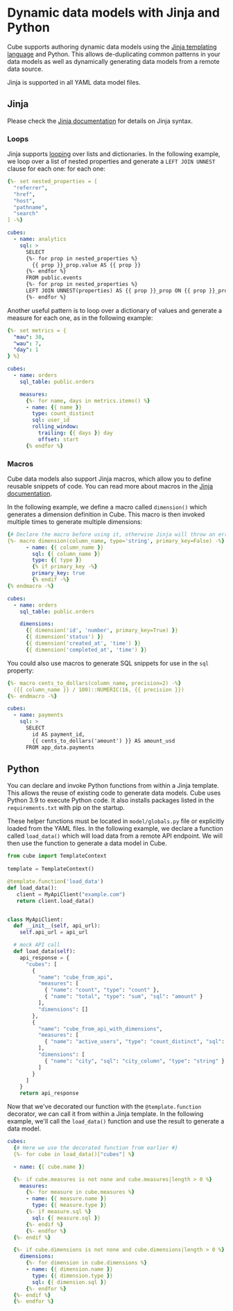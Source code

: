 # Dynamic data models with Jinja and Python

Cube supports authoring dynamic data models using the [Jinja templating
language][jinja] and Python. This allows de-duplicating common patterns in your data models
as well as dynamically generating data models from a remote data source.

Jinja is supported in all YAML data model files.

## Jinja

Please check the [Jinja documentation][jinja-docs] for details on Jinja syntax.

### Loops

Jinja supports [looping][jinja-docs-for-loop] over lists and dictionaries. In
the following example, we loop over a list of nested properties and generate a
`LEFT JOIN UNNEST` clause for each one: for each one:

```yaml
{%- set nested_properties = [
  "referrer",
  "href",
  "host",
  "pathname",
  "search"
] -%}

cubes:
  - name: analytics
    sql: >
      SELECT
      {%- for prop in nested_properties %}
        {{ prop }}_prop.value AS {{ prop }}
      {%- endfor %}
      FROM public.events
      {%- for prop in nested_properties %}
      LEFT JOIN UNNEST(properties) AS {{ prop }}_prop ON {{ prop }}_prop.key = '{{ prop }}'
      {%- endfor %}
```

Another useful pattern is to loop over a dictionary of values and generate a
measure for each one, as in the following example:

```yaml
{%- set metrics = {
  "mau": 30,
  "wau": 7,
  "day": 1
} %}

cubes:
  - name: orders
    sql_table: public.orders

    measures:
      {%- for name, days in metrics.items() %}
      - name: {{ name }}
        type: count_distinct
        sql: user_id
        rolling_window:
          trailing: {{ days }} day
          offset: start
      {% endfor %}
```

### Macros

Cube data models also support Jinja macros, which allow you to define reusable
snippets of code. You can read more about macros in the [Jinja
documentation][jinja-docs-macros].

In the following example, we define a macro called `dimension()` which generates
a dimension definition in Cube. This macro is then invoked multiple times to
generate multiple dimensions:

```yaml
{# Declare the macro before using it, otherwise Jinja will throw an error. #}
{%- macro dimension(column_name, type='string', primary_key=False) -%}
      - name: {{ column_name }}
        sql: {{ column_name }}
        type: {{ type }}
        {% if primary_key -%}
        primary_key: true
        {% endif -%}
{% endmacro -%}

cubes:
  - name: orders
    sql_table: public.orders

    dimensions:
      {{ dimension('id', 'number', primary_key=True) }}
      {{ dimension('status') }}
      {{ dimension('created_at', 'time') }}
      {{ dimension('completed_at', 'time') }}
```

You could also use macros to generate SQL snippets for use in the `sql`
property:

```yaml
{%- macro cents_to_dollars(column_name, precision=2) -%}
  ({{ column_name }} / 100)::NUMERIC(16, {{ precision }})
{%- endmacro -%}

cubes:
  - name: payments
    sql: >
      SELECT
        id AS payment_id,
        {{ cents_to_dollars('amount') }} AS amount_usd
      FROM app_data.payments
```

## Python

You can declare and invoke Python functions from within a Jinja template. This
allows the reuse of existing code to generate data models. Cube uses Python 3.9 to execute Python code. 
It also installs packages listed in the `requirements.txt` with pip on the startup.

These helper functions must be located in `model/globals.py` file or explicitly loaded from the YAML files.
In the following example, we declare a function called `load_data()` which will load data from a remote
API endpoint. We will then use the function to generate a data model in Cube.

```python
from cube import TemplateContext
 
template = TemplateContext()

@template.function('load_data')
def load_data():
   client = MyApiClient("example.com")
   return client.load_data()


class MyApiClient:
  def __init__(self, api_url):
    self.api_url = api_url

  # mock API call
  def load_data(self):
    api_response = {
      "cubes": [
        {
          "name": "cube_from_api",
          "measures": [
            { "name": "count", "type": "count" },
            { "name": "total", "type": "sum", "sql": "amount" }
          ],
          "dimensions": []
        },
        {
          "name": "cube_from_api_with_dimensions",
          "measures": [
            { "name": "active_users", "type": "count_distinct", "sql": "user_id" }
          ],
          "dimensions": [
            { "name": "city", "sql": "city_column", "type": "string" }
          ]
        }
      ]
    }
    return api_response
```

Now that we've decorated our function with the `@template.function` decorator, we can
call it from within a Jinja template. In the following example, we'll call the
`load_data()` function and use the result to generate a data model.

```yaml
cubes:
  {# Here we use the decorated function from earlier #}
  {%- for cube in load_data()["cubes"] %}

  - name: {{ cube.name }}

  {%- if cube.measures is not none and cube.measures|length > 0 %}
    measures:
      {%- for measure in cube.measures %}
      - name: {{ measure.name }}
        type: {{ measure.type }}
      {%- if measure.sql %}
        sql: {{ measure.sql }}
      {%- endif %}
      {%- endfor %}
  {%- endif %}

  {%- if cube.dimensions is not none and cube.dimensions|length > 0 %}
    dimensions:
      {%- for dimension in cube.dimensions %}
      - name: {{ dimension.name }}
        type: {{ dimension.type }}
        sql: {{ dimension.sql }}
      {%- endfor %}
  {%- endif %}
  {%- endfor %}
```

[jinja]: https://jinja.palletsprojects.com/
[jinja-docs]: https://jinja.palletsprojects.com/en/3.1.x/templates/
[jinja-docs-for-loop]: https://jinja.palletsprojects.com/en/3.1.x/templates/#for
[jinja-docs-macros]:
  https://jinja.palletsprojects.com/en/3.1.x/templates/#macros
